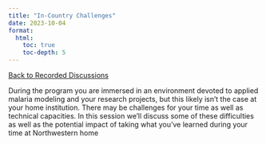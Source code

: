 ```yaml
---
title: "In-Country Challenges"
date: 2023-10-04
format: 
  html: 
    toc: true
    toc-depth: 5
---
```

[[Back to Recorded Discussions](../recorded_discussions.qmd)]{.aside}

During the program you are immersed in an environment devoted to applied malaria modeling and your research projects, but this likely isn’t the case at your home institution. There may be challenges for your time as well as technical capacities. In this session we’ll discuss some of these difficulties as well as the potential impact of taking what you’ve learned during your time at Northwestern home